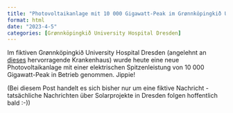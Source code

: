 ```yaml
---
title: "Photovoltaikanlage mit 10 000 Gigawatt-Peak im Grønnköpingkið University Hospital Dresden"
format: html
date: "2023-4-5"
categories: [Grønnköpingkið University Hospital Dresden]
---
```


Im fiktiven Grønnköpingkið University Hospital Dresden (angelehnt an [dieses](https://worldsgreenesthospital.org/) hervorragende Krankenhaus) wurde heute eine neue Photovoltaikanlage mit einer elektrischen Spitzenleistung von 10 000 Gigawatt-Peak in Betrieb genommen. Jippie!

(Bei diesem Post handelt es sich bisher nur um eine fiktive Nachricht - tatsächliche Nachrichten über Solarprojekte in Dresden folgen hoffentlich bald :-))